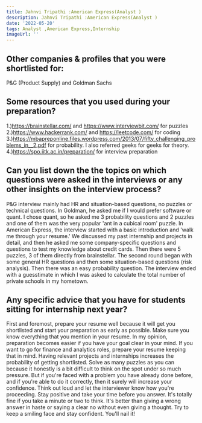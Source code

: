```yaml
---
title: Jahnvi Tripathi :American Express(Analyst )
description: Jahnvi Tripathi :American Express(Analyst )
date: '2022-05-20'
tags: Analyst ,American Express,Internship
imageUrl: ''
---
```


## Other companies & profiles that you were shortlisted for:
P&G (Product Supply) and Goldman Sachs

## Some resources that you used during your preparation?
1.)https://brainstellar.com/ and https://www.interviewbit.com/ for puzzles 
2.)https://www.hackerrank.com/ and https://leetcode.com/ for coding 
3.)https://mbapreponline.files.wordpress.com/2013/07/fifty_challenging_problems_in__2.pdf for probability. I also referred geeks for geeks for theory. 
4.)https://spo.iitk.ac.in/preparation/ for interview preparation 

## Can you list down the the topics on which questions were asked in the interviews or any other insights on the interview process?
P&G interview mainly had HR and situation-based questions, no puzzles or technical questions.
In Goldman, he asked me if I would prefer software or quant. I chose quant, so he asked me 3 probability questions and 2 puzzles and one of them was the very popular 'ant in a cubical room' puzzle. 
In American Express, the interview started with a basic introduction and 'walk me through your resume.' We discussed my past internship and projects in detail, and then he asked me some company-specific questions and questions to test my knowledge about credit cards. Then there were 5 puzzles, 3 of them directly from brainstellar. 
The second round began with some general HR questions and then some situation-based questions (risk analysis). Then there was an easy probability question. The interview ended with a guesstimate in which I was asked to calculate the total number of private schools in my hometown. 
## Any specific advice that you have for students sitting for internship next year?
First and foremost, prepare your resume well because it will get you shortlisted and start your preparation as early as possible. Make sure you know everything that you mention in your resume. In my opinion, preparation becomes easier if you have your goal clear in your mind. If you want to go for finance and analytics roles, prepare your resume keeping that in mind. Having relevant projects and internships increases the probability of getting shortlisted. 
Solve as many puzzles as you can because it honestly is a bit difficult to think on the spot under so much pressure. But if you're faced with a problem you have already done before, and if you're able to do it correctly, then it surely will increase your confidence. Think out loud and let the interviewer know how you're proceeding. Stay positive and take your time before you answer. It's totally fine if you take a minute or two to think. It's better than giving a wrong answer in haste or saying a clear no without even giving a thought. 
Try to keep a smiling face and stay confident. You'll nail it!

